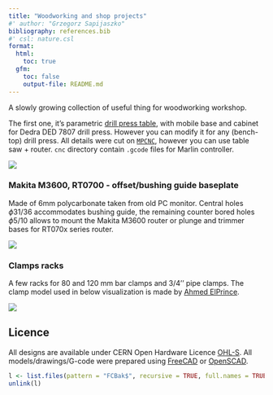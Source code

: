 ```yaml
---
title: "Woodworking and shop projects"
#' author: "Grzegorz Sapijaszko"
bibliography: references.bib
#' csl: nature.csl
format: 
  html:
    toc: true
  gfm: 
    toc: false
    output-file: README.md
---
```


A slowly growing collection of useful thing for woodworking workshop.

The first one, it's parametric [drill press table](./drill_press/readme.md), with mobile base and cabinet for Dedra DED 7807 drill press. However you can modify it for any (bench-top) drill press. All details were cut on [`MPCNC`](https://docs.v1e.com/mpcnc/intro/), however you can use table saw + router. `cnc` directory contain `.gcode` files for Marlin controller. 

![](drill_press/img/table_assembly.png)

### Makita M3600, RT0700 - offset/bushing guide baseplate

Made of 6mm polycarbonate taken from old PC monitor. Central holes $\phi 31/36$ accommodates bushing guide, the remaining counter bored holes $\phi 5/10$ allows to mount the Makita M3600 router or plunge and trimmer bases for RT070x series router.

![](makita_m3600/offset_baseplate.svg)

### Clamps racks

A few racks for 80 and 120 mm bar clamps and 3/4'' pipe clamps. The clamp model used in below visualization is made by [Ahmed ElPrince](https://grabcad.com/library/f-clamp-3).

![](clamps_racks/bar_clamp_rack.png)


## Licence

All designs are available under CERN Open Hardware Licence [OHL-S](https://cern-ohl.web.cern.ch/home). All models/drawings/G-code were prepared using [FreeCAD](https://www.freecad.org/) or [OpenSCAD](https://openscad.org/).

<!--
## References
::: {#refs}
:::
-->

```r
l <- list.files(pattern = "FCBak$", recursive = TRUE, full.names = TRUE)
unlink(l)
```

